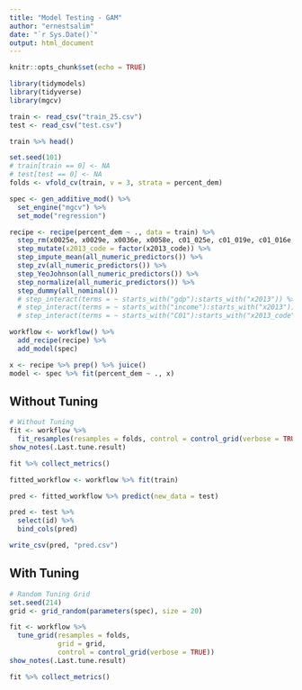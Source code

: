 ```yaml
---
title: "Model Testing - GAM"
author: "ernestsalim"
date: "`r Sys.Date()`"
output: html_document
---
```


```r
knitr::opts_chunk$set(echo = TRUE)
```

```r
library(tidymodels)
library(tidyverse)
library(mgcv)
```

```r
train <- read_csv("train_25.csv")
test <- read_csv("test.csv")
```

```r
train %>% head()
```

```r
set.seed(101)
# train[train == 0] <- NA
# test[test == 0] <- NA
folds <- vfold_cv(train, v = 3, strata = percent_dem)
```

```r
spec <- gen_additive_mod() %>%
  set_engine("mgcv") %>%
  set_mode("regression")

recipe <- recipe(percent_dem ~ ., data = train) %>% 
  step_rm(x0025e, x0029e, x0036e, x0058e, c01_025e, c01_019e, c01_016e, x0033e) %>% 
  step_mutate(x2013_code = factor(x2013_code)) %>% 
  step_impute_mean(all_numeric_predictors()) %>% 
  step_zv(all_numeric_predictors()) %>% 
  step_YeoJohnson(all_numeric_predictors()) %>% 
  step_normalize(all_numeric_predictors()) %>% 
  step_dummy(all_nominal()) 
  # step_interact(terms = ~ starts_with("gdp"):starts_with("x2013")) %>% 
  # step_interact(terms = ~ starts_with("income"):starts_with("x2013"))
  # step_interact(terms = ~ starts_with("C01"):starts_with("x2013_code"))

workflow <- workflow() %>% 
  add_recipe(recipe) %>% 
  add_model(spec)
```

```r
x <- recipe %>% prep() %>% juice()
model <- spec %>% fit(percent_dem ~ ., x)
```


## Without Tuning

```r
# Without Tuning
fit <- workflow %>% 
  fit_resamples(resamples = folds, control = control_grid(verbose = TRUE))
show_notes(.Last.tune.result)
```

```r
fit %>% collect_metrics()
```

```r
fitted_workflow <- workflow %>% fit(train)
```

```r
pred <- fitted_workflow %>% predict(new_data = test)
```

```r
pred <- test %>% 
  select(id) %>% 
  bind_cols(pred)
```

```r
write_csv(pred, "pred.csv")
```

## With Tuning

```r
# Random Tuning Grid
set.seed(214)
grid <- grid_random(parameters(spec), size = 20)
```

```r
fit <- workflow %>% 
  tune_grid(resamples = folds,
            grid = grid,
            control = control_grid(verbose = TRUE))
show_notes(.Last.tune.result)
```

```r
fit %>% collect_metrics() 
```